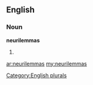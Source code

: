 ==English==

===Noun===
'''neurilemmas'''

# {{plural of|[[neurilemma]]}}

[[Category:English plurals]]

[[ar:neurilemmas]]
[[my:neurilemmas]]
